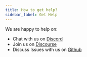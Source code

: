 ```yaml
---
title: How to get help?
sidebar_label: Get Help
---
```


We are happy to help on:

* Chat with us on [Discord](https://discord.gg/U3QwAvfK)
* Join us on [Discourse](https://tinyverse.discourse.group)
* Discuss Issues with us on [Github](https://github.com/hotg-ai)
